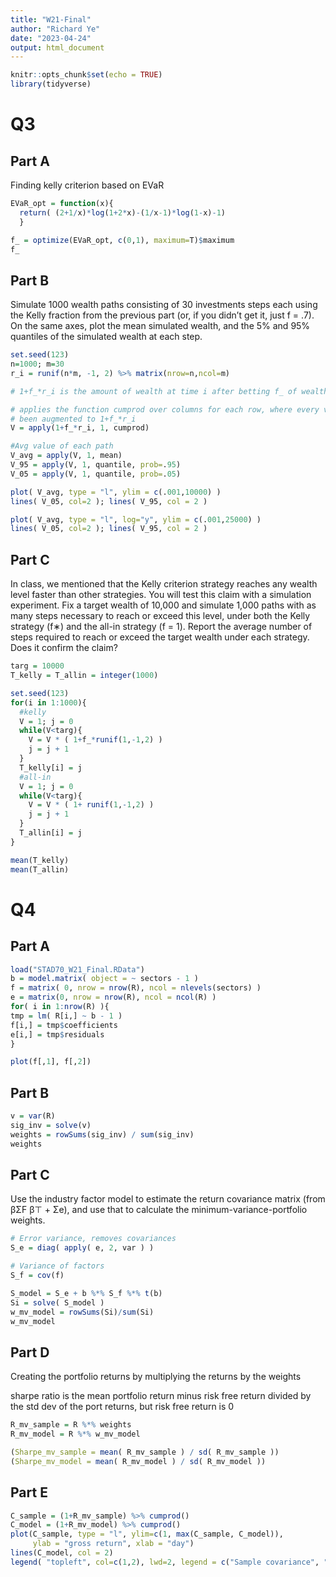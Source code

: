 ```yaml
---
title: "W21-Final"
author: "Richard Ye"
date: "2023-04-24"
output: html_document
---
```


```r
knitr::opts_chunk$set(echo = TRUE)
library(tidyverse)
```

# Q3

## Part A

Finding kelly criterion based on EVaR
```r
EVaR_opt = function(x){
  return( (2+1/x)*log(1+2*x)-(1/x-1)*log(1-x)-1)
  }

f_ = optimize(EVaR_opt, c(0,1), maximum=T)$maximum
f_
```

## Part B
Simulate 1000 wealth paths consisting of 30 investments steps each using the Kelly fraction from the previous part (or, if you didn’t get it, just f = .7). On the same axes, plot the mean simulated wealth, and the 5% and 95% quantiles of the simulated wealth at each step.

```r
set.seed(123)
n=1000; m=30
r_i = runif(n*m, -1, 2) %>% matrix(nrow=n,ncol=m)

# 1+f_*r_i is the amount of wealth at time i after betting f_ of wealth

# applies the function cumprod over columns for each row, where every value has 
# been augmented to 1+f_*r_i
V = apply(1+f_*r_i, 1, cumprod)

#Avg value of each path
V_avg = apply(V, 1, mean)
V_95 = apply(V, 1, quantile, prob=.95)
V_05 = apply(V, 1, quantile, prob=.05)

plot( V_avg, type = "l", ylim = c(.001,10000) )
lines( V_05, col=2 ); lines( V_95, col = 2 )

plot( V_avg, type = "l", log="y", ylim = c(.001,25000) )
lines( V_05, col=2 ); lines( V_95, col = 2 )
```

## Part C

In class, we mentioned that the Kelly criterion strategy reaches any wealth level faster than other strategies. You will test this claim with a simulation experiment. Fix a target wealth of 10,000 and simulate 1,000 paths with as many steps necessary to reach or exceed this level, under both the Kelly strategy (f∗) and the all-in strategy (f = 1). Report the average number of steps required to reach or exceed the target wealth under each strategy. Does it confirm the claim?

```r
targ = 10000
T_kelly = T_allin = integer(1000)

set.seed(123)
for(i in 1:1000){
  #kelly
  V = 1; j = 0
  while(V<targ){
    V = V * ( 1+f_*runif(1,-1,2) )
    j = j + 1
  }
  T_kelly[i] = j
  #all-in
  V = 1; j = 0
  while(V<targ){
    V = V * ( 1+ runif(1,-1,2) )
    j = j + 1
  }
  T_allin[i] = j
}

mean(T_kelly)
mean(T_allin)
```

# Q4

## Part A

```r
load("STAD70_W21_Final.RData")
b = model.matrix( object = ~ sectors - 1 )
f = matrix( 0, nrow = nrow(R), ncol = nlevels(sectors) )
e = matrix(0, nrow = nrow(R), ncol = ncol(R) )
for( i in 1:nrow(R) ){
tmp = lm( R[i,] ~ b - 1 )
f[i,] = tmp$coefficients
e[i,] = tmp$residuals
}
```

```r
plot(f[,1], f[,2])
```

## Part B
```r
v = var(R)
sig_inv = solve(v)
weights = rowSums(sig_inv) / sum(sig_inv)
weights
```

## Part C
Use the industry factor model to estimate the return covariance matrix (from βΣF β⊤ + Σe), and use that to calculate the minimum-variance-portfolio weights.

```r
# Error variance, removes covariances
S_e = diag( apply( e, 2, var ) )

# Variance of factors
S_f = cov(f)

S_model = S_e + b %*% S_f %*% t(b)
Si = solve( S_model )
w_mv_model = rowSums(Si)/sum(Si)
w_mv_model
```

## Part D
Creating the portfolio returns by multiplying the returns by the weights

sharpe ratio is the mean portfolio return minus risk free return divided by the std dev of the port returns, but risk free return is 0
```r
R_mv_sample = R %*% weights
R_mv_model = R %*% w_mv_model

(Sharpe_mv_sample = mean( R_mv_sample ) / sd( R_mv_sample ))
(Sharpe_mv_model = mean( R_mv_model ) / sd( R_mv_model ))
```

## Part E
```r
C_sample = (1+R_mv_sample) %>% cumprod()
C_model = (1+R_mv_model) %>% cumprod()
plot(C_sample, type = "l", ylim=c(1, max(C_sample, C_model)),
     ylab = "gross return", xlab = "day")
lines(C_model, col = 2)
legend( "topleft", col=c(1,2), lwd=2, legend = c("Sample covariance", "Industry factor model covariance"))
```
